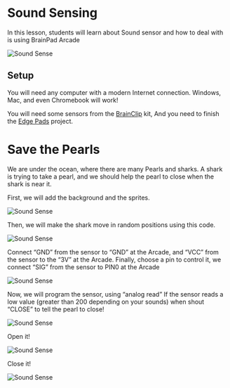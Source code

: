 # Sound Sensing

In this lesson, students will learn about Sound sensor and how to deal with is using BrainPad Arcade

![Sound Sense](pathname:///img/res/arcade/sound-sensing.png)

## Setup

You will need any computer with a modern Internet connection. Windows, Mac, and even Chromebook will work!

You will need some sensors from the [BrainClip](../../catalog/brainclip) kit, And you need to finish the [Edge Pads](/docs/resources/lessons/edge-pads) project.

# Save the Pearls

We are under the ocean, where there are many Pearls and sharks. A shark is trying to take a pearl, and we should help the pearl to close when the shark is near it.

First, we will add the background and the sprites.

![Sound Sense](pathname:///img/res/arcade/ss_3.png)

Then, we will make the shark move in random positions using this code.

![Sound Sense](pathname:///img/res/arcade/ss_4.png)


Connect “GND” from the sensor to “GND” at the Arcade, and “VCC” from the sensor to the “3V” at the Arcade.
Finally, choose a pin to control it, we connect “SIG” from the sensor to PIN0 at the Arcade

![Sound Sense](pathname:///img/res/arcade/ss_5.png)

Now, we will program the sensor, using “analog read” If the sensor reads a low value (greater than 200 depending on your sounds) when shout “CLOSE” to tell the pearl to close!

![Sound Sense](pathname:///img/res/arcade/ss_6.png)

Open it!

![Sound Sense](pathname:///img/res/arcade/ss_7.jpg)

Close it!

![Sound Sense](pathname:///img/res/arcade/ss_8.jpg)




